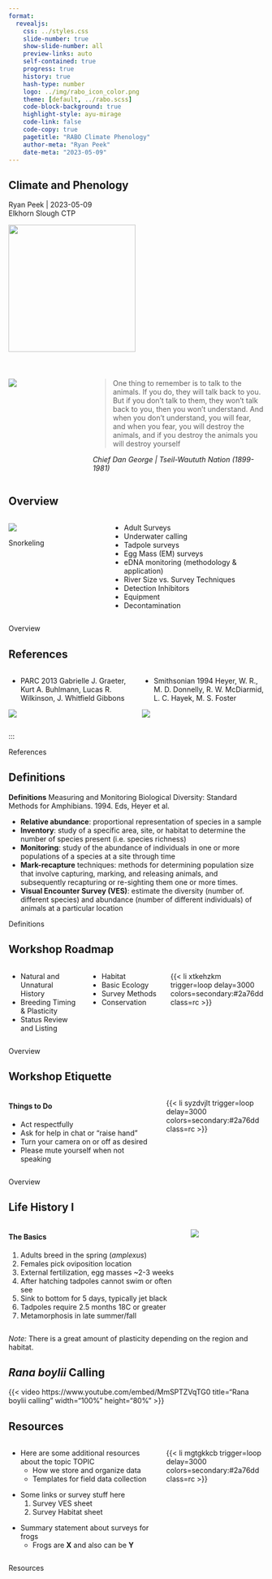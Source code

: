 ```yaml
---
format: 
  revealjs:
    css: ../styles.css
    slide-number: true
    show-slide-number: all
    preview-links: auto
    self-contained: true
    progress: true
    history: true
    hash-type: number
    logo: ../img/rabo_icon_color.png
    theme: [default, ../rabo.scss]
    code-block-background: true
    highlight-style: ayu-mirage
    code-link: false
    code-copy: true
    pagetitle: "RABO Climate Phenology"
    author-meta: "Ryan Peek"
    date-meta: "2023-05-09"
---
```


::: {.my-title}
# [Climate]{.orange} and [Phenology]{.blue}

::: {.my-grey}
[Ryan Peek | 2023-05-09]{}<br />
[Elkhorn Slough CTP]{}
:::

![](../img/rabo_adult_dark_transparent.png){.absolute bottom=0 right=0 width=250}
:::

<!-- Overview -->

# 

::: {.columns .pv4}
::: {.column width="30%"}
::: {.tc}
![](../img/eye_of_newt_cover)
:::
:::

::: {.column width="70%"}

 > One thing to remember is to talk to the animals. If you do, they will talk back to you. But if you don’t talk to them, they won’t talk back to you, then you won’t understand. And when you don’t understand, you will fear, and when you fear, you will destroy the animals, and if you destroy the animals you will destroy yourself
 
[*Chief Dan George | Tseil-Waututh Nation (1899-1981)*]{.gray}

:::
:::

## Overview {.smaller}

::: {.columns .pv4}
::: {.column width="30%"}
::: {.tc}
![](../img/ryan_snorkel_river.png ){.br-100}

Snorkeling<br /> 
:::
:::

::: {.column width="5%"}
:::

::: {.column width="65%"}
::: {.fragment .incremental}

 - Adult Surveys
 - Underwater calling
 - Tadpole surveys
 - Egg Mass (EM) surveys
 - eDNA monitoring (methodology & application)
 - River Size vs. Survey Techniques
 - Detection Inhibitors
 - Equipment
 - Decontamination

:::
:::
:::

::: footer
Overview
:::

## References {.smaller}

::: {.columns .pv4}
::: {.column width="50%"}

::: {.fragment}

 - PARC 2013
   Gabrielle J. Graeter, Kurt A. Buhlmann, Lucas R. Wilkinson, J. Whitfield Gibbons

:::
::: {.fragment}

![](../img/parc_2013_cover.png)
:::
:::


::: {.column .relative width="50%"}
::: {.fragment}

 - Smithsonian 1994 
   Heyer, W. R., M. D. Donnelly, R. W. McDiarmid, L. C. Hayek,  M. S. Foster


![](../img/heyer_et_al_1994_cover.png)
:::
:::
:::
:::

::: footer
References
:::

## Definitions {.smaller}

**Definitions**	Measuring and Monitoring Biological Diversity: Standard Methods for Amphibians.  1994.  Eds, Heyer et al.
 
 - **Relative abundance**:  proportional representation of species in a sample
 - **Inventory**:  study of a specific area, site, or habitat to determine the number of species present (i.e. species richness)
 - **Monitoring**: study of the abundance of individuals in one or more populations of a species at a site through time
 - **Mark-recapture** techniques:  methods for determining population size that involve capturing, marking, and releasing animals, and subsequently recapturing or re-sighting them one or more times.
 - **Visual Encounter Survey (VES)**:  estimate the diversity (number of. different species) and abundance (number of different individuals) of animals at a particular location

::: footer
Definitions
:::


## Workshop Roadmap {.smaller}

::: {.columns .pv4}
::: {.column width="30%" .incremental}
 
 - Natural and Unnatural History
 - Breeding Timing & Plasticity
 - Status Review and Listing

 
:::
::: {.column width="30%" .incremental}
 
 - Habitat
 - Basic Ecology
 - Survey Methods
 - Conservation
 
:::
::: {.column .tc .pv4 width="40%"}
{{< li xtkehzkm trigger=loop delay=3000 colors=secondary:#2a76dd class=rc >}}
:::
:::

::: footer
Overview
:::

## Workshop Etiquette {.smaller}

::: {.columns .pv4}
::: {.column width="60%"}
#### [Things to Do]{.green}

::: {.incremental}
-   Act respectfully
-   Ask for help in chat or "raise hand"
-   Turn your camera on or off as desired
-   Please mute yourself when not speaking
:::
:::

::: {.column .tc .pv5 width="40%"}
{{< li syzdvjlt trigger=loop delay=3000 colors=secondary:#2a76dd class=rc >}}
:::
:::

::: footer
Overview
:::

## Life History I {.smaller background-color="black"}

::: {.columns .pv4}
::: {.column .pr4 width="70%"}

#### The Basics

1. Adults breed in the spring ([*amplexus*]{.yellow})
3. Females pick oviposition location
4. External fertilization, egg masses ~2-3 weeks
5. After hatching tadpoles cannot swim or often see
6. Sink to bottom for 5 days, typically jet black
7. Tadpoles require 2.5 months 18C or greater
8. Metamorphosis in late summer/fall

:::

::: {.column width="30%"}

![](../img/rabo_egg_mass_gos22.jpg)

:::
:::

::: aside
*Note:* There is a great amount of plasticity depending on the region and habitat.
:::


## *Rana boylii* Calling

<!-- youtube: https://www.youtube.com/embed/MmSPTZVqTG0-->

  {{< video https://www.youtube.com/embed/MmSPTZVqTG0
          title="Rana boylii calling"
          width="100%" height="80%" >}}




## Resources {.smaller}

::: {.columns .pv4}
::: {.column width="60%"}
-   Here are some additional resources about the topic [TOPIC]{.b .green}
    -   How we store and organize data
    -   Templates for field data collection

::: {.fragment .mt1}
-   Some links or survey stuff here
    1.  Survey VES sheet
    2.  Survey Habitat sheet
:::

::: {.fragment .mt1}
-   Summary statement [about surveys for frogs]{.b .blue}
    -   Frogs are **X** and also can be **Y**
:::
:::

::: {.column .tc .pv5 width="40%"}
{{< li mgtgkkcb trigger=loop delay=3000 colors=secondary:#2a76dd class=rc >}}
:::
:::

::: footer
Resources
:::


